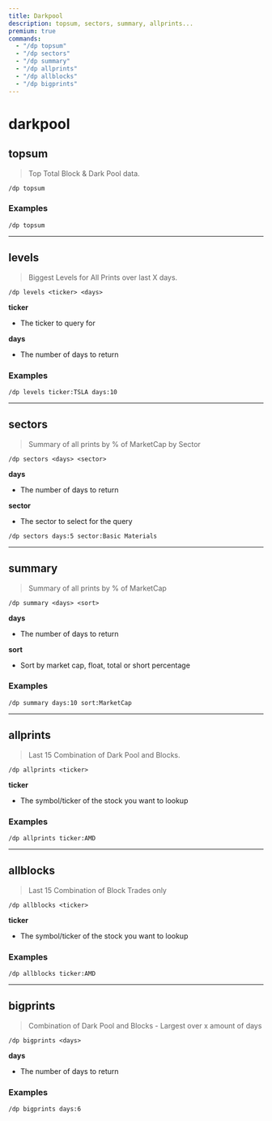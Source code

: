 ```yaml
---
title: Darkpool
description: topsum, sectors, summary, allprints...
premium: true
commands:
  - "/dp topsum"
  - "/dp sectors"
  - "/dp summary"
  - "/dp allprints"
  - "/dp allblocks"
  - "/dp bigprints"
---
```


# darkpool

## topsum

> Top Total Block & Dark Pool data.

```format
/dp topsum
```

### Examples

```
/dp topsum
```

---

## levels

> Biggest Levels for All Prints over last X days.

```format
/dp levels <ticker> <days>
```

**ticker**

- The ticker to query for

**days**

- The number of days to return

### Examples

```
/dp levels ticker:TSLA days:10
```

---

## sectors

> Summary of all prints by % of MarketCap by Sector

```format
/dp sectors <days> <sector>
```

**days**

- The number of days to return

**sector**

- The sector to select for the query

```format
/dp sectors days:5 sector:Basic Materials
```

---

## summary

> Summary of all prints by % of MarketCap

```format
/dp summary <days> <sort>
```

**days**

- The number of days to return

**sort**

- Sort by market cap, float, total or short percentage

### Examples

```
/dp summary days:10 sort:MarketCap
```

---

## allprints

> Last 15 Combination of Dark Pool and Blocks.

```format
/dp allprints <ticker>
```

**ticker**

- The symbol/ticker of the stock you want to lookup

### Examples

```
/dp allprints ticker:AMD
```

---

## allblocks

> Last 15 Combination of Block Trades only

```format
/dp allblocks <ticker>
```

**ticker**

- The symbol/ticker of the stock you want to lookup

### Examples

```
/dp allblocks ticker:AMD
```

---

## bigprints

> Combination of Dark Pool and Blocks - Largest over x amount of days

```format
/dp bigprints <days>
```

**days**

- The number of days to return

### Examples

```
/dp bigprints days:6
```
